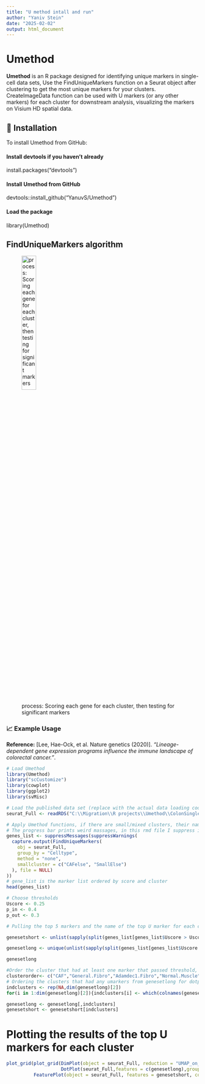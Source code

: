 ```yaml
---
title: "U method intall and run"
author: "Yaniv Stein"
date: "2025-02-02"
output: html_document
---
```


# Umethod

**Umethod** is an R package designed for identifying unique markers in single-cell data sets, Use the FindUniqueMarkers function on a Seurat object after clustering to get the most unique markers for your clusters. CreateImageData function can be used with U markers (or any other markers) for each cluster for downstream analysis, visualizing the markers on Visium HD spatial data.

## 🚀 Installation

To install Umethod from GitHub:

#### Install devtools if you haven't already
install.packages("devtools")

#### Install Umethod from GitHub
devtools::install_github("YanuvS/Umethod")

#### Load the package
library(Umethod)

## FindUniqueMarkers algorithm

![process: Scoring each gene for each cluster, then testing for significant markers](images/UmethodImage.png){width=30%}


### 📈 Example Usage

**Reference:** [Lee, Hae-Ock, et al. Nature genetics (2020)]. *"Lineage-dependent gene expression programs influence the immune landscape of colorectal cancer."*.

```r
# Load Umethod
library(Umethod)
library("scCustomize")
library(cowplot)
library(ggplot2)
library(svMisc)

# Load the published data set (replace with the actual data loading code)
seurat_Full <- readRDS("C:\\Migration\\R projects\\Umethod\\ColonSinglecellDataLeesUmethod.rds")

# Apply Umethod functions, if there are small/mixed clusters, their name should be added to smallcluster variable to omit them.
# The progress bar prints weird massages, in this rmd file I suppress it
genes_list <- suppressMessages(suppressWarnings(
  capture.output(FindUniqueMarkers(
    obj = seurat_Full,
    group_by = "Celltype",
    method = "none",
    smallcluster = c("CAFelse", "SmallElse")
  ), file = NULL)
))
# gene_list is the marker list ordered by score and cluster
head(genes_list)

# Choose thresholds 
Uscore <- 0.25
p_in <- 0.4
p_out <- 0.3

# Pulling the top 5 markers and the name of the top U marker for each cluster

genesetshort <- unlist(sapply(split(genes_list[genes_list$Uscore > Uscore & genes_list$P_in > p_in & genes_list$P_out < p_out,],genes_list[genes_list$Uscore > Uscore & genes_list$P_in > p_in& genes_list$P_out < p_out,]$Cluster),function(x){x[[1]][1]}))

genesetlong <- unique(unlist(sapply(split(genes_list[genes_list$Uscore > Uscore & genes_list$P_in > p_in& genes_list$P_out < p_out,],genes_list[genes_list$Uscore > Uscore & genes_list$P_in > p_in& genes_list$P_out < p_out,]$Cluster),function(x){x[[1]][1:5]})))

genesetlong

#Order the cluster that had at least one marker that passed threshold, as you want them to be plotted.
clusterorder<- c("CAF","General.Fibro","Adamdec1.Fibro","Normal.Muscle","Sox6..Stroma","CAP.else","Endothelial","Macrofague","T.cells","B.cells","Plasma","Epithelial","Cancer")
# Ordering the clusters that had any umarkers from genesetlong for dotplot
indclusters <- rep(NA,dim(genesetlong)[2])
for(i in 1:dim(genesetlong)[2]){indclusters[i] <- which(colnames(genesetlong) == clusterorder[i])}

genesetlong <- genesetlong[,indclusters]
genesetshort <- genesetshort[indclusters]

```

# Plotting the results of the top U markers for each cluster

```r
plot_grid(plot_grid(DimPlot(object = seurat_Full, reduction = "UMAP_on_harmony",pt.size = 0.5, group.by = "Celltype"),
                    DotPlot(seurat_Full,features = c(genesetlong),group.by = "Celltype",scale = F) + theme(axis.text.x = element_text(angle = 90,vjust = -0.0001)),ncol = 1),
          FeaturePlot(object = seurat_Full, features = genesetshort, cols = c("gray", "blue"),reduction = "UMAP_on_harmony",ncol = 3,order = T),ncol = 2)

```


